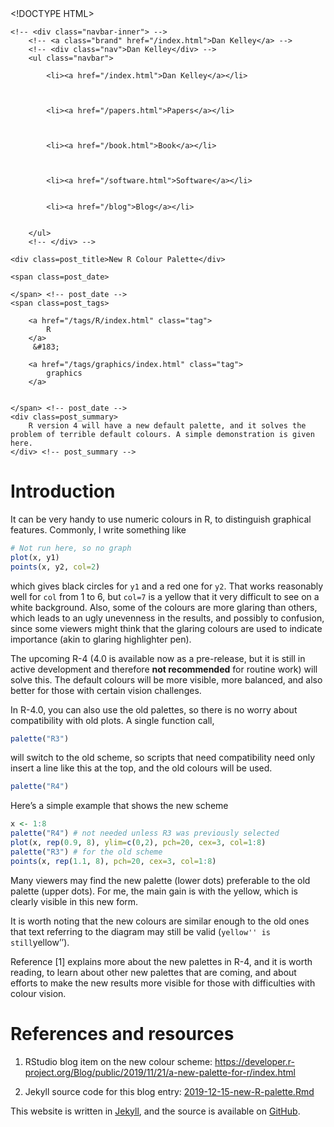 <!DOCTYPE HTML>
<html>
<head>
<link rel='stylesheet' type='text/css' href='https://dankelley.github.io/css/syntax.css' />
<link rel='stylesheet' type='text/css' href='https://dankelley.github.io/css/style.css' />
<meta charset="UTF-8">
<title>New R Colour Palette</title>
</head>

<body>
<div class="navbar">
    <!-- <div class="navbar-inner"> -->
        <!-- <a class="brand" href="/index.html">Dan Kelley</a> -->
        <!-- <div class="nav">Dan Kelley</div> -->
        <ul class="navbar">
            
            <li><a href="/index.html">Dan Kelley</a></li>
            

            
            <li><a href="/papers.html">Papers</a></li>
            

            
            <li><a href="/book.html">Book</a></li>
            

            
            <li><a href="/software.html">Software</a></li>
            
            
            <li><a href="/blog">Blog</a></li>
            

        </ul>
        <!-- </div> -->
</div>

<div id="content">
    




<!-- <div class="span8"> -->

<div class=topnav>

<!-- | <a href='/blog'>Home</a> | -->

</div> <!-- topnav -->


<div class="page-header">

    <div class=post_title>New R Colour Palette</div>
<!-- </div> --> <!-- span8 -->

<!-- <div class="span4"> -->

<div class=slug>
    <span class=post_date>
        
    </span> <!-- post_date -->
    <span class=post_tags>
        
        <a href="/tags/R/index.html" class="tag">
            R
        </a>
         &#183; 
        
        <a href="/tags/graphics/index.html" class="tag">
            graphics
        </a>
        
        
    </span> <!-- post_date -->
    <div class=post_summary>
        R version 4 will have a new default palette, and it solves the problem of terrible default colours. A simple demonstration is given here.
    </div> <!-- post_summary -->
</div> <!-- slug -->

<!-- </div> -->
<!-- span4 -->
</div> <!-- page-header -->



# Introduction

It can be very handy to use numeric colours in R, to distinguish graphical
features.  Commonly, I write something like

```r
# Not run here, so no graph
plot(x, y1)
points(x, y2, col=2)
```
which gives black circles for `y1` and a red one for `y2`.  That works
reasonably well for `col` from 1 to 6, but `col=7` is a yellow that it very
difficult to see on a white background.  Also, some of the colours are more
glaring than others, which leads to an ugly unevenness in the results, and
possibly to confusion, since some viewers might think that the glaring colours
are used to indicate importance (akin to glaring highlighter pen).

The upcoming R-4 (4.0 is available now as a pre-release, but it is still in
active development and therefore **not recommended** for routine work) will
solve this. The default colours will be more visible, more balanced, and also
better for those with certain vision challenges.

In R-4.0, you can also use the old palettes, so there is no worry about
compatibility with old plots.  A single function call,
```r
palette("R3")
```
will switch to the old scheme, so scripts that need compatibility need only
insert a line like this at the top, and the old colours will be used.

```r
palette("R4")
```

Here's a simple example that shows the new scheme
```r
x <- 1:8
palette("R4") # not needed unless R3 was previously selected
plot(x, rep(0.9, 8), ylim=c(0,2), pch=20, cex=3, col=1:8)
palette("R3") # for the old scheme
points(x, rep(1.1, 8), pch=20, cex=3, col=1:8)
```

Many viewers may find the new palette (lower dots) preferable to the old palette
(upper dots).  For me, the main gain is with the yellow, which is clearly
visible in this new form.

It is worth noting that the new colours are similar enough to the old ones that
text referring to the diagram may still be valid (``yellow'' is still
``yellow'').

Reference [1] explains more about the new palettes in R-4, and it is worth reading,
to learn about other new palettes that are coming, and about efforts to make
the new results more visible for those with difficulties with colour vision.

# References and resources

1. RStudio blog item on the new colour scheme:
[https://developer.r-project.org/Blog/public/2019/11/21/a-new-palette-for-r/index.html](https://developer.r-project.org/Blog/public/2019/11/21/a-new-palette-for-r/index.html)

2. Jekyll source code for this blog entry: [2019-12-15-new-R-palette.Rmd](https://raw.github.com/dankelley/dankelley.github.io/master/assets/2019-12-15-new-R-palette.Rmd)





</div>

<p class="footnote">This website is written in <a
href="http://jekyllrb.com">Jekyll</a>, and the source is available on <a
href="https://github.com/dankelley/dankelley.github.io">GitHub</a>.</p>

</body>
</html>

